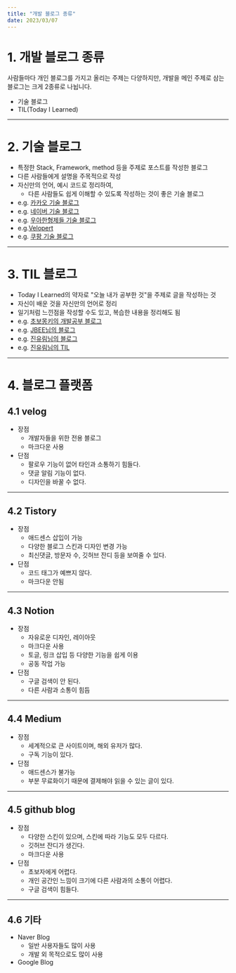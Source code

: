 ```yaml
---
title: "개발 블로그 종류"
date: 2023/03/07
---
```


# 1. 개발 블로그 종류

사람들마다 개인 블로그를 가지고 올리는 주제는 다양하지만,
개발을 메인 주제로 삼는 블로그는 크게 2종류로 나뉩니다.

* 기술 블로그
* TIL(Today I Learned)

------

# 2. 기술 블로그

* 특정한 Stack, Framework, method 등을 주제로 포스트를 작성한 블로그
* 다른 사람들에게 설명을 주목적으로 작성
* 자신만의 언어, 예시 코드로 정리하여,
  * 다른 사람들도 쉽게 이해할 수 있도록 작성하는 것이 좋은 기술 블로그
* e.g. [카카오 기술 블로그](https://tech.kakao.com/)
* e.g. [네이버 기술 블로그](https://d2.naver.com/home)
* e.g. [우아한형제들 기술 블로그](https://woowabros.github.io/)
* e.g.[Velopert](https://velopert.com/)
* e.g. [쿠팡 기술 블로그](https://medium.com/coupang-tech/technote/home)

------

# 3. TIL 블로그

* Today I Learned의 약자로 "오늘 내가 공부한 것"을 주제로 글을 작성하는 것
* 자신이 배운 것을 자신만의 언어로 정리
* 일기처럼 느낀점을 작성할 수도 있고, 복습한 내용을 정리해도 됨
* e.g. [초보몽키의 개발공부 블로그](https://wayhome25.github.io/til/2017/08/14/TIL-for-6-months/)
* e.g. [JBEE님의 블로그](https://jbee.io/essay/how_do_i_study_2/)
* e.g. [진유림님의 블로그](https://milooy.github.io/)
* e.g. [진유림님의 TIL](http://milooy.github.io/TIL/)

------

# 4. 블로그 플랫폼

## 4.1 velog

* 장점
  * 개발자들을 위한 전용 블로그
  * 마크다운 사용
* 단점
  * 팔로우 기능이 없어 타인과 소통하기 힘들다.
  * 댓글 알림 기능이 없다.
  * 디자인을 바꿀 수 없다. 

------

## 4.2 Tistory

* 장점
  * 애드센스 삽입이 가능
  * 다양한 블로그 스킨과 디자인 변경 가능
  * 최신댓글, 방문자 수, 깃허브 잔디 등을 보여줄 수 있다.
* 단점
  * 코드 태그가 예쁘지 않다.
  * 마크다운 안됨

------

## 4.3 Notion

* 장점
  * 자유로운 디자인, 레이아웃
  * 마크다운 사용
  * 토글, 링크 삽입 등 다양한 기능을 쉽게 이용
  * 공동 작업 가능
* 단점
  * 구글 검색이 안 된다.
  * 다른 사람과 소통이 힘듬 

------

## 4.4 Medium

* 장점
  * 세계적으로 큰 사이트이며, 해외 유저가 많다.
  * 구독 기능이 있다.
* 단점
  * 애드센스가 불가능
  * 부분 무료화이기 때문에 결제해야 읽을 수 있는 글이 있다. 

------

## 4.5 github blog

* 장점
  * 다양한 스킨이 있으며, 스킨에 따라 기능도 모두 다르다.
  * 깃허브 잔디가 생긴다.
  * 마크다운 사용
* 단점
  * 초보자에게 어렵다.
  * 개인 공간인 느낌이 크기에 다른 사람과의 소통이 어렵다.
  * 구글 검색이 힘들다.

------

## 4.6 기타

* Naver Blog
  * 일반 사용자들도 많이 사용
  * 개발 외 목적으로도 많이 사용
* Google Blog
